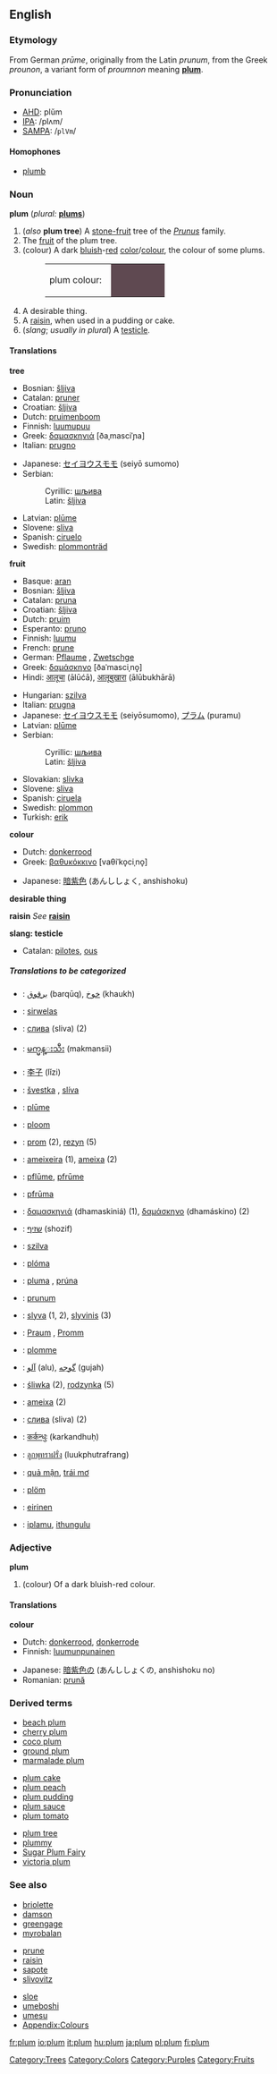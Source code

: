 {{Wikipedia}}
==English==

===Etymology===
From German ''prūme'', originally from the Latin ''prunum'', from the Greek ''prounon'', a variant form of ''proumnon'' meaning '''[[plum]]'''.

===Pronunciation===
*[[w:AHD|AHD]]: plŭm
*[[w:IPA|IPA]]: /plʌm/
*[[w:SAMPA|SAMPA]]: /<tt>plVm</tt>/

====Homophones====
*[[plumb]]

===Noun===
'''plum''' (''plural:'' '''[[plums]]''')

#(''also'' '''plum tree''') A [[stone-fruit]] tree of the ''[[Prunus]]'' family.
#The [[fruit]] of the plum tree.
#(colour) A dark [[bluish]]-[[red]] [[color]]/[[colour]], the colour of some plums.
#:<table><tr><td>plum colour: &nbsp;</td><td bgcolor="#5F4951" width="80">&nbsp; </td></tr></table>
#A desirable thing.
#A [[raisin]], when used in a pudding or cake.
#(''slang''; ''usually in plural'') A [[testicle]].


====Translations====
'''tree'''
{{top}}
*Bosnian: [[šljiva#Bosnian|šljiva]] {{f}}
*Catalan: [[pruner]] {{m}}
*Croatian: [[šljiva#Croatian|šljiva]] {{f}}
*Dutch: [[pruimenboom]]
*Finnish: [[luumupuu]]
*Greek: [[δαμασκηνιά]] [ðaˌmasciˈɲa] {{f}}
*Italian: [[prugno]] {{m}}
{{mid}}
*Japanese: [[セイヨウスモモ]] (seiyō sumomo)
*Serbian:
*:Cyrillic: [[шљива#Serbian|шљива]] {{f}}
*:Latin: [[šljiva#Serbian|šljiva]] {{f}}
*Latvian: [[plūme]] {{f}}
*Slovene: [[sliva]] {{f}}
*Spanish: [[ciruelo]]
*Swedish: [[plommonträd]] {{n}}
{{bottom}}

'''fruit'''
{{top}}
*Basque: [[aran]]
*Bosnian: [[šljiva#Bosnian|šljiva]] {{f}}
*Catalan: [[pruna]] {{f}}
*Croatian: [[šljiva#Croatian|šljiva]] {{f}}
*Dutch: [[pruim]]
*Esperanto: [[pruno]]
*Finnish: [[luumu]]
*French: [[prune]] {{f}}
*German: [[Pflaume]] {{f}}, [[Zwetschge]] {{f}}
*Greek: [[δαμάσκηνο]] [ðaˈmasciˌno̞] {{n}}
*Hindi: [[आलूचा]] (ālūćā), [[आलूबुखारा]] (ālūbukhārā)
{{mid}}
*Hungarian: [[szilva]]
*Italian: [[prugna]] {{f}}
*Japanese: [[セイヨウスモモ]] (seiyōsumomo), [[プラム]] (puramu)
*Latvian: [[plūme]] {{f}}
*Serbian:
*:Cyrillic: [[шљива#Serbian|шљива]] {{f}}
*:Latin: [[šljiva#Serbian|šljiva]] {{f}}
*Slovakian: [[slivka]] {{f}}
*Slovene: [[sliva]] {{f}}
*Spanish: [[ciruela]]
*Swedish: [[plommon]] {{n}}
*Turkish: [[erik]]
{{bottom}}

'''colour'''
{{top}}
*Dutch: [[donkerrood]] {{n}}
*Greek: [[βαθυκόκκινο]] [vaθiˈko̞ciˌno̞] {{n}}
{{mid}}
*Japanese: [[暗紫色]] (あんししょく, anshishoku)
{{bottom}}

'''desirable thing'''
{{top}}
{{mid}}
{{bottom}}

'''raisin'''
''See'' '''[[raisin]]'''

'''slang: testicle'''
{{top}}
*Catalan: [[pilotes]], [[ous]]
{{mid}}
{{bottom}}

=====Translations to be categorized=====
{{checktrans}}
<!--Remove this section once all of the translations below have been moved into the tables above.-->
*{{ttbc|Arabic}}: [[برقوق]] (barqūq), [[خوخ]] (khaukh)
*{{ttbc|Binisayâ}}: [[sirwelas]]
*{{ttbc|Bulgarian}}: [[слива]] (sliva) {{f}} (2)
*{{ttbc|Burmese}}: [[မက္မန္းသီး]] (makmansii)
*{{ttbc|Chinese}}: [[李子]] (lǐzi)
*{{ttbc|Czech}}: [[švestka]] {{f}}, [[slíva]] {{f}}
*{{ttbc|Old English}}: [[plūme]] {{f}}
*{{ttbc|Estonian}}: [[ploom]]
*{{ttbc|Frisian}}: [[prom]] (2), [[rezyn]] (5)
*{{ttbc|Galician}}: [[ameixeira]] {{f}} (1), [[ameixa]] {{f}} (2)
*{{ttbc|Middle High German|German, Middle High}}: [[pflūme]], [[pfrūme]]
*{{ttbc|Old High German|German, Old High}}: [[pfrūma]]
*{{ttbc|Greek}}: [[δαμασκηνιά]] (dhamaskiniá) {{f}} (1), [[δαμάσκηνο]] (dhamáskino) {{n}} (2)
*{{ttbc|Hebrew}}: [[שזיף]] (shozif) {{m}}
*{{ttbc|Hungarian}}: [[szilva]]
*{{ttbc|Icelandic}}: [[plóma]] {{f}}
*{{ttbc|Irish}}: [[pluma]] {{m}}, [[prúna]] {{m}}
*{{ttbc|Latin}}: [[prunum]] {{n}}
*{{ttbc|Lithuanian}}: [[slyva]] {{f}} (1, 2), [[slyvinis]] {{m}} (3)
*{{ttbc|Luxembourgish}}: [[Praum]] {{f}}, [[Promm]] {{f}}
*{{ttbc|Norwegian}}: [[plomme]]
*{{ttbc|Persian}}: [[آلو]] (alu), [[گوجه]] (gujah)
*{{ttbc|Polish}}: [[śliwka]] {{f}} (2), [[rodzynka]] {{f}} (5)
*{{ttbc|Portuguese}}: [[ameixa]] {{f}} (2)
*{{ttbc|Russian}}: [[слива]] (sliva) {{f}} (2)
*{{ttbc|Sanskrit}}: [[कर्कन्धुः]] (karkandhuḥ)
*{{ttbc|Thai}}: [[ลูกพุทราฝรั่ง]] (luukphutrafrang)
*{{ttbc|Vietnamese}}: [[quả mận]], [[trái mơ]]
*{{ttbc|Volapük}}: [[plöm]]
*{{ttbc|Welsh}}: [[eirinen]] {{f}}
*{{ttbc|Zulu}}: [[iplamu]], [[ithungulu]]

[[Category:Trees]]

===Adjective===
'''plum'''

#(colour) Of a dark bluish-red colour.

====Translations====
'''colour'''
{{top}}
*Dutch: [[donkerrood]], [[donkerrode]]
*Finnish: [[luumunpunainen]]
{{mid}}
*Japanese: [[暗紫色]]の (あんししょくの, anshishoku no)
*Romanian: [[prună]] {{f}}
{{bottom}}

===Derived terms===
{{top3}}
*[[beach plum]]
*[[cherry plum]]
*[[coco plum]]
*[[ground plum]]
*[[marmalade plum]]
{{mid3}}
*[[plum cake]]
*[[plum peach]]
*[[plum pudding]]
*[[plum sauce]]
*[[plum tomato]]
{{mid3}}
*[[plum tree]]
*[[plummy]]
*[[Sugar Plum Fairy]]
*[[victoria plum]]
{{bottom}}


===See also===
{{top3}}
*[[briolette]]
*[[damson]]
*[[greengage]]
*[[myrobalan]]
{{mid3}}
*[[prune]]
*[[raisin]]
*[[sapote]]
*[[slivovitz]]
{{mid3}}
*[[sloe]]
*[[umeboshi]]
*[[umesu]]
*[[Wiktionary_Appendix:Colours|Appendix:Colours]]
{{bottom}}

[[Category:Colors]]
[[Category:Purples]]
[[Category:Fruits]]

[[fr:plum]]
[[io:plum]]
[[it:plum]]
[[hu:plum]]
[[ja:plum]]
[[pl:plum]]
[[fi:plum]]